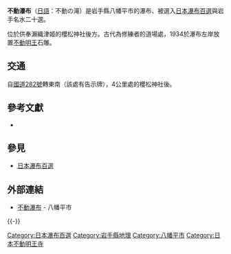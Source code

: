 {{Infobox waterfall|name=不動瀑布|nativename=不動の滝|image=Waterfall of Fudou in Hatimantai.JPG|lat_d=40|lat_m=3|lat_s=52.1|lat_NS=N|long_d=141|long_m=3|long_s=38.3|long_EW=E|location=岩手縣[[八幡平市|八幡平市]]|height=15|watercourse=[[安比川|安比川]]水系・不動川}}'''不動瀑布'''（[[日語|日語]]：不動の滝）是岩手縣八幡平市的瀑布、被選入[[日本瀑布百選|日本瀑布百選]]與岩手名水二十選。

位於供奉瀨織津姬的櫻松神社後方。古代為修練者的道場處，1934於瀑布左岸放置[[不动明王|不動明王]]石雕。

== 交通　==
自[[國道282號|國道282號]]轉東南（該處有告示牌），4公里處的櫻松神社後。

== 參考文獻 ==
* {{Cite book|title=日本の滝 1 東日本661滝|last=北中康文|publisher=山と渓谷社|year=2004|isbn=978-4635062572}}

== 參見 ==
* [[日本瀑布百選|日本瀑布百選]]

== 外部連結 ==
* [https://web.archive.org/web/20140323045511/http://www.city.hachimantai.lg.jp/cat51/cat59/cat490/post_327.php 不動瀑布] - 八幡平市
{{-}}

[[Category:日本瀑布百選|Category:日本瀑布百選]]
[[Category:岩手縣地理|Category:岩手縣地理]]
[[Category:八幡平市|Category:八幡平市]]
[[Category:日本不動明王寺|Category:日本不動明王寺]]